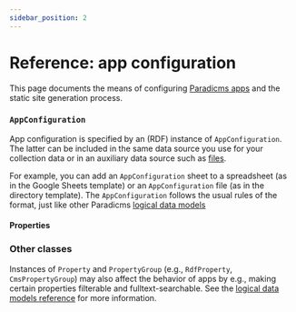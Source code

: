 ```yaml
---
sidebar_position: 2
---
```



# Reference: app configuration

This page documents the means of configuring [Paradicms apps](/docs/reference/apps) and the static site generation process.

### `AppConfiguration`

App configuration is specified by an (RDF) instance of `AppConfiguration`. The latter can be included in the same data source you use for your collection data or in an auxiliary data source such as [files](/docs/reference/directory-format).

For example, you can add an `AppConfiguration` sheet to a spreadsheet (as in the <GoogleSheetsTemplateLink>Google Sheets template</GoogleSheetsTemplateLink>) or an `AppConfiguration` file (as in the <DirectoryGitHubTemplateRepositoryLink>directory template</DirectoryGitHubTemplateRepositoryLink>). The `AppConfiguration` follows the usual rules of the format, just like other Paradicms [logical data models](/docs/reference/logical-data-models)

#### Properties

<PropertiesTable properties={appConfigurationProperties} />

### Other classes

Instances of `Property` and `PropertyGroup` (e.g., `RdfProperty`, `CmsPropertyGroup`) may also affect the behavior of apps by e.g., making certain properties filterable and fulltext-searchable. See the [logical data models reference](/docs/reference/logical-data-models) for more information.
